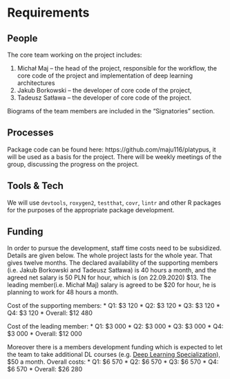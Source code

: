# Requirements
<!-- 
An idea of what is required to make the project actually happen
-->

## People
<!--
Who needs to be involved, what's the proposed structure, what will it take to get their involvement?
-->

The core team working on the project includes:

1. Michał Maj -- the head of the project, responsible for the workflow, the core code of the project and implementation of deep learning architectures
2. Jakub Borkowski -- the developer of core code of the project,
3. Tadeusz Satława -- the developer of core code of the project.

Biograms of the team members are included in the "Signatories" section.

## Processes
<!-- 
What processes need to be put in place e.g. codes of conduct, regular ISC meetings, handover to the community at large?
-->

Package code can be found here: https://github.com/maju116/platypus, it will be used as a basis for the project. There will be weekly meetings of the group, discussing the progress on the project.

## Tools & Tech
<!--
What is going to be needed to deliver this project? 

Will cloud computing be used - if yes are there are necessary components that will be deciding factors between providers?

Are there tools or tech that don't exist that will be produced to facilitate the project?
-->

We will use `devtools`, `roxygen2`, `testthat`, `covr`, `lintr` and other R packages for the purposes of the appropriate package development.

## Funding
<!-- 
[TO DO] THE GUIDANCE IS PRETTY UNCLEAR, ESP IN LIGHT OF GABOR'S PROPOSAL VS AWARD SIZE

-->

In order to pursue the development, staff time costs need to be subsidized. Details are given below.
The whole project lasts for the whole year. That gives twelve months. The declared availability of the supporting members (i.e. Jakub Borkowski and Tadeusz Satława) is 40 hours a month, and the agreed net salary is 50 PLN for hour, which is (on 22.09.2020) $13. 
The leading member(i.e. Michał Maj) salary is agreed to be $20 for hour, he is planning to work for 48 hours a month.  

Cost of the supporting members:
* Q1: $3 120
* Q2: $3 120
* Q3: $3 120
* Q4: $3 120
* Overall: $12 480 


Cost of the leading member:
* Q1: $3 000
* Q2: $3 000
* Q3: $3 000
* Q4: $3 000
* Overall: $12 000

Moreover there is a members development funding which is expected to let the team to take additional DL courses (e.g. [Deep Learning Specialization](https://www.coursera.org/specializations/deep-learning?action=enroll&fbclid=IwAR36HY9BLA4XxqF3TlWNC1D9fog2YRs-NMRkCRP52D373L0PfczOMHGHzV4)), $50 a month.
Overall costs:
* Q1: $6 570
* Q2: $6 570
* Q3: $6 570
* Q4: $6 570
* Overall: $26 280 

